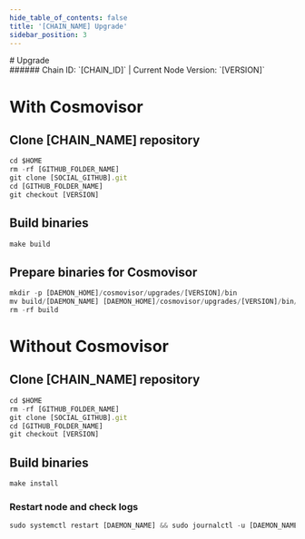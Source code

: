 ```yaml
---
hide_table_of_contents: false
title: '[CHAIN_NAME] Upgrade'
sidebar_position: 3
---
```


<div class="h1-with-icon icon-[CHAIN_SYSTEM_NAME]"># Upgrade</div>
###### Chain ID: `[CHAIN_ID]` | Current Node Version: `[VERSION]`

# With Cosmovisor

## Clone [CHAIN_NAME] repository

```js
cd $HOME
rm -rf [GITHUB_FOLDER_NAME]
git clone [SOCIAL_GITHUB].git
cd [GITHUB_FOLDER_NAME]
git checkout [VERSION]
```

## Build binaries

```js
make build
```

## Prepare binaries for Cosmovisor

```js
mkdir -p [DAEMON_HOME]/cosmovisor/upgrades/[VERSION]/bin
mv build/[DAEMON_NAME] [DAEMON_HOME]/cosmovisor/upgrades/[VERSION]/bin/
rm -rf build
```

# Without Cosmovisor

## Clone [CHAIN_NAME] repository

```js
cd $HOME
rm -rf [GITHUB_FOLDER_NAME]
git clone [SOCIAL_GITHUB].git
cd [GITHUB_FOLDER_NAME]
git checkout [VERSION]
```

## Build binaries

```js
make install
```

### Restart node and check logs

```js
sudo systemctl restart [DAEMON_NAME] && sudo journalctl -u [DAEMON_NAME] -f --no-hostname -o cat
```
